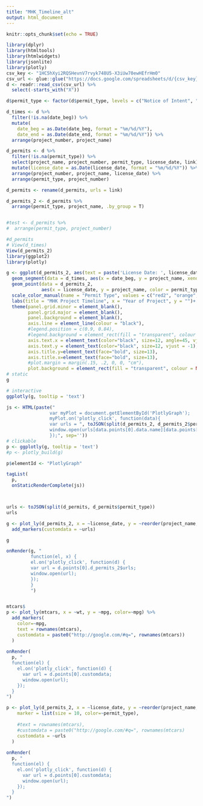 ```yaml
---
title: "MHK_Timeline_alt"
output: html_document
---
```


```r
knitr::opts_chunk$set(echo = TRUE)
```


```r
library(dplyr)
library(htmltools)
library(htmlwidgets)
library(jsonlite)
library(plotly)
csv_key <- "1HC5hXyi2RQSHevnV7rvyk748U5-X3iUw70ewHEfrHm0"
csv_url <- glue::glue("https://docs.google.com/spreadsheets/d/{csv_key}/gviz/tq?tqx=out:csv&sheet=0")
d <- readr::read_csv(csv_url) %>% 
  select(-starts_with("X"))
```





```r
d$permit_type <- factor(d$permit_type, levels = c("Notice of Intent", "Draft License App", "Final License App", "Permit Issued"))

d_times <- d %>% 
  filter(!is.na(date_beg)) %>% 
  mutate(
    date_beg = as.Date(date_beg, format = "%m/%d/%Y"),
    date_end = as.Date(date_end, format = "%m/%d/%Y")) %>% 
  arrange(project_number, project_name)

d_permits <- d %>% 
  filter(!is.na(permit_type)) %>% 
  select(project_name, project_number, permit_type, license_date, link) %>% 
  mutate(license_date = as.Date(license_date, format = "%m/%d/%Y")) %>% 
  arrange(project_number, project_name, license_date) %>% 
  arrange(permit_type, project_number)

d_permits <- rename(d_permits, urls = link)

d_permits_2 <- d_permits %>% 
  arrange(permit_type, project_name, .by_group = T)


#test <- d_permits %>%
#  arrange(permit_type, project_number)

#d_permits
# View(d_times)
View(d_permits_2)
library(ggplot2)
library(plotly)
```





```r
g <- ggplot(d_permits_2, aes(text = paste('License Date: ', license_date, '\nProject Name: ', project_name, '\nPermit Type: ', permit_type)))+
  geom_segment(data = d_times, aes(x = date_beg, y = project_name, xend = date_end, yend = project_name), size = 4, color = "gray80")+
  geom_point(data = d_permits_2, 
             aes(x = license_date, y = project_name, color = permit_type), size = 3, shape = 17)+
  scale_color_manual(name = "Permit Type", values = c("red2", "orange", "yellow2", "forestgreen")) +
  labs(title = "MHK Project Timeline", x = "Year of Project", y = "")+
  theme(panel.grid.minor = element_blank(), 
        panel.grid.major = element_blank(),
        panel.background = element_blank(), 
        axis.line = element_line(colour = "black"),
        #legend.position = c(0.9, 0.84),
        #legend.background = element_rect(fill = "transparent", colour = NA),
        axis.text.x = element_text(color="black", size=12, angle=45, vjust=1, hjust = 1),
        axis.text.y = element_text(color="black", size=12, vjust = -1),
        axis.title.y=element_text(face="bold", size=13),
        axis.title.x=element_text(face="bold", size=13),
        #plot.margin = margin(.15, .2, 0, 0, "cm"),
        plot.background = element_rect(fill = "transparent", colour = NA))
# static
g
```


```r
# interactive
ggplotly(g, tooltip = 'text')
```



```r
js <- HTML(paste("
                var myPlot = document.getElementById('PlotlyGraph');
                myPlot.on('plotly_click', function(data){
                var urls = ", toJSON(split(d_permits_2, d_permits_2$permit_type)), ";
                window.open(urls[data.points[0].data.name][data.points[0].pointNumber]['urls'],'_blank');
                });", sep=''))
# clickable
p <- ggplotly(g, tooltip = 'text')
#p <- plotly_build(g)

p$elementId <- "PlotlyGraph"

tagList(
  p,
  onStaticRenderComplete(js))




```
```r
urls <- toJSON(split(d_permits, d_permits$permit_type))
urls

```
```r
g <- plot_ly(d_permits_2, x = ~license_date, y = ~reorder(project_name, -project_number)) %>% 
  add_markers(customdata = ~urls)

g

onRender(g, "
         function(el, x) {
         el.on('plotly_click', function(d) {
         var url = d.points[0].d_permits_2$urls;
         window.open(url);
         });
         }
         ")



```
```r

mtcars$
p <- plot_ly(mtcars, x = ~wt, y = ~mpg, color=~mpg) %>%
  add_markers(
    color=~mpg,
    text = rownames(mtcars),
    customdata = paste0("http://google.com/#q=", rownames(mtcars))
  )
  
onRender(
  p, "
  function(el) {
    el.on('plotly_click', function(d) {
      var url = d.points[0].customdata;
      window.open(url);
    });
  }
")
```
```r
p <- plot_ly(d_permits_2, x = ~license_date, y = ~reorder(project_name, -project_number), type = 'scatter',
    marker = list(size = 10, color=~permit_type), 
    
    #text = rownames(mtcars),
    #customdata = paste0("http://google.com/#q=", rownames(mtcars)
    customdata = ~urls
  )
  
onRender(
  p, "
  function(el) {
    el.on('plotly_click', function(d) {
      var url = d.points[0].customdata;
      window.open(url);
    });
  }
")
```

